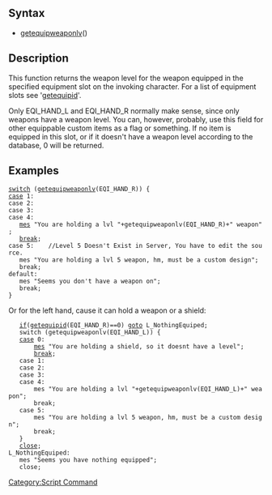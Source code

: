 == Syntax ==
* [[getequipweaponlv]](<equipment slot>)

== Description ==
This function returns the weapon level for the weapon equipped in the specified equipment slot on the invoking character. For a list of equipment slots see '[[getequipid]]'.

Only EQI_HAND_L and EQI_HAND_R normally make sense, since only weapons have a weapon level. You can, however, probably, use this field for other equippable custom items as a flag or something. If no item is equipped in this slot, or if it doesn't have a weapon level according to the database, 0 will be returned.

== Examples ==
 [[switch]] ([[getequipweaponlv]](EQI_HAND_R)) {
 [[case]] 1:
 case 2:
 case 3:
 case 4:
 	[[mes]] "You are holding a lvl "+getequipweaponlv(EQI_HAND_R)+" weapon";
 	[[break]];
 case 5:	//Level 5 Doesn't Exist in Server, You have to edit the source.
 	mes "You are holding a lvl 5 weapon, hm, must be a custom design";
 	break;
 default:
 	mes "Seems you don't have a weapon on";
 	break;
 }

Or for the left hand, cause it can hold a weapon or a shield:

 	[[if]]([[getequipid]](EQI_HAND_R)==0) [[goto]] L_NothingEquiped;
 	switch (getequipweaponlv(EQI_HAND_L)) {
 	[[case]] 0:
 		[[mes]] "You are holding a shield, so it doesnt have a level";
 		[[break]];
 	case 1:
 	case 2:
 	case 3:
 	case 4:
 		mes "You are holding a lvl "+getequipweaponlv(EQI_HAND_L)+" weapon";
 		break;
 	case 5:
 		mes "You are holding a lvl 5 weapon, hm, must be a custom design";
 		break;
 	}
 	[[close]];
 L_NothingEquiped:
 	mes "Seems you have nothing equipped";
 	close;

[[Category:Script Command]]